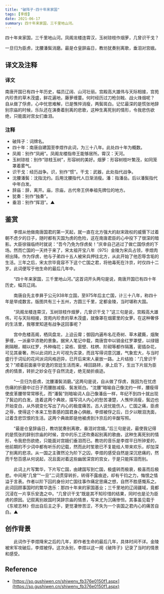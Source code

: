 ```yaml
---
title: "破阵子·四十年来家国"
tags: [李煜]
date: 2021-06-17
summary: 四十年来家国，三千里地山河。
---
```


四十年来家国，三千里地山河。凤阁龙楼连霄汉，玉树琼枝作烟萝，几曾识干戈？

一旦归为臣虏，沈腰潘鬓消磨。最是仓皇辞庙日，教坊犹奏别离歌，垂泪对宫娥。 

## 译文及注释

### 译文

南唐开国已有四十年历史，幅员辽阔、山河壮丽。宫殿高大雄伟与天际相接，宫苑内珍贵的草木茂盛，鲜花遍地，藤萝缠蔓。何时经历过刀枪剑戟、战火烽烟呢？
自从做了俘虏，心中忧思难解，已是憔悴消瘦，两鬓斑白。记忆最深的是慌张地辞别宗庙的时候，乐队还在演奏着别离的悲歌，这种生离死别的情形，令我悲伤欲绝，只能面对宫女们垂泪。

### 注释

- 破阵子：词牌名。
- 四十年：南唐自建国至李煜作此词，为三十八年。此处四十年为概数。
- 凤阁：别作“凤阙”。凤阁龙楼指帝王能够居所。霄汉：天河。
- 玉树琼枝：别作“琼枝玉树”，形容树的美好。烟萝：形容树枝叶繁茂，如同笼罩着雾气。
- 识干戈：经历战争。识，别作“惯”。干戈：武器，此处指代战争。
- 沈腰潘鬓：沈指沈约。后用沈腰指代人日渐消瘦。潘：指潘岳。后以潘鬓指代中年白发。
- 辞庙：辞，离开。庙，宗庙，古代帝王供奉祖先牌位的地方。
- 犹奏：别作“独奏”。
- 垂泪：别作“挥泪”。▲

## 鉴赏

　　李煜从他做南唐国君的第一天起，就一直在北方强大的赵宋政权的威慑下过着朝不虑夕的日子，随时都有灭国为虏的危险，这在南唐君臣的心中投下了很深的暗影。大臣徐锴临终时就说：“吾今乃免为俘虏矣！”庆幸自己逃过了做亡国俘虏的下场。然而亡国的一天终于来了，宋太祖开宝八年（975）金陵为宋兵占领，李煜肉袒出降。作为俘虏，他与子弟四十五人被宋兵押往北方，从此开始了他忍辱含垢的生活。三年之后，宋太宗毕竟容不下这个亡国之君，将他毒死在汴京，时仅四十二岁。此词便写于他生命的最后几年中。

　　“四十年来家国，三千里地山河。”这首词开头两句是说，南唐开国已有四十年历史，幅员辽阔。

　　南唐自先主李昪于公元938年立国，至975年后主亡国，计三十八年，称四十年是举成数言。版图共有三十五州，方圆三千里，定都金陵，当时堪称大国。

　　“凤阁龙楼连霄汉，玉树琼枝作烟萝，几曾识干戈？”这三句是说，宫殿高大雄伟，可与天际相接，宫苑内珍贵的草木茂盛，就像罩在烟雾里的女萝。在这种奢侈的生活里，我哪里知道有战争这回事呢？

　　宫中危楼高阁，栖凤盘龙，上迫云霄；御园内遍布名花奇树、草木葳蕤，烟聚萝缠，一派豪华浓艳的景象。据宋人笔记中载，南唐宫中以销金红罗罩壁，以绿钿刷隔眼，糊以红罗，外种梅花；梁栋、窗壁、柱栱、阶砌等都作隔筩，密插杂花，可见其豪奢。所以此词的上片可视为实录，而且写得词意沉雄，气象宏大，与当时盛行于词坛的花间派词风格迥异，已开后来宋人豪放一路。上片结拍：“几曾识干戈？”顺着前面豪华安逸的宫廷生活而来，峰回路转，承上启下，生出下片屈为臣虏的情景，转折之妙全在于自然流走，绝无拗折痕迹。

　　“一旦归为臣虏，沈腰潘鬓消磨。”这两句是说，自从做了俘虏，我因为在忧虑伤痛的折磨中过日子而腰肢减瘦、鬓发斑白。“沈腰”暗喻自己像沈约一样，腰瘦得使皮革腰带常常移孔，而“潘鬓”则暗喻词人自己像潘岳一样，年纪不到四十就出现了鬓边的白发。连着这两个典故，描写词人内心的愁苦凄楚，人憔悴消瘦，鬓边也开始变白，从外貌变化写出了内心的极度痛苦。古人说忧能伤人，亡国之痛，臣虏之辱，使得这个本来工愁善感的国君身心俱敝。李煜被俘之后，日夕以眼泪洗面，过着含悲饮恨的生活。这两个典故即是他被虏到汴京后的辛酸写照。

　　“最是仓皇辞庙日，教坊犹奏别离歌，垂泪对宫娥。”后三句是说，最使我记得的是慌张的辞别宗庙的时候，宫中的乐工还吹奏起别离的歌曲，这种生离死别的情形，令我悲伤欲绝，只能面对宫娥们垂泪而已。教坊的音乐是李煜平日所钟爱的，他前期的不少词中都有听乐的记载，然而此时笙歌已不复能给人带来欢乐，却加深了别离的悲凉。从一国之主骤然沦为阶下之囚，李煜的感受自然是深沉悲痛的，然而千愁百感从何说起，况且面对着这些幽居深宫的宫女，于是只能挥泪而别。

　　此词上片写繁华，下片写亡国，由建国写到亡国，极盛转而极衰，极喜而后极悲。中间用“几曾”“一旦”二词贯穿转折，转得不露痕迹，却有千钧之力，悔恨之情溢于言表。作者以阶下囚的身份对亡国往事作痛定思痛之想，自然不胜感慨系之。此词回顾事国时的繁华逸乐：那四十年来的家国基业；三千里地的辽阔疆域，竟都沉浸在一片享乐安逸之中。“几曾识干戈”既是其不知珍惜的结果，同时也是沦为臣虏的原因。记叙离别故国时哭辞宗庙的情景，写来尤为沉痛惨怛。其事虽见载于《东坡志林》但出自后主之手，更觉凄惨苦涩，不失为一个丧国之君内心的痛苦自白。▲

## 创作背景

　　此词作于李煜降宋之后的几年，即作者生命的最后几年，具体时间不详。金陵被宋军攻破后，李煜被俘。这次永别，李煜以这一阕《破阵子》记录了当时的情景和感受。

## Reference

- [https://so.gushiwen.cn/shiwenv_fb376e0150f1.aspx](https://so.gushiwen.cn/shiwenv_fb376e0150f1.aspx)